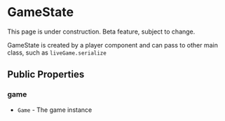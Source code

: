 
# GameState

<Callout type="warning" emoji="⚠️">
    This page is under construction.
</Callout>

<Callout type="warning" emoji="⚠️">
    Beta feature, subject to change.
</Callout>

GameState is created by a player component and can pass to other main class, such as `liveGame.serialize`

## Public Properties

### game

- `Game` - The game instance
